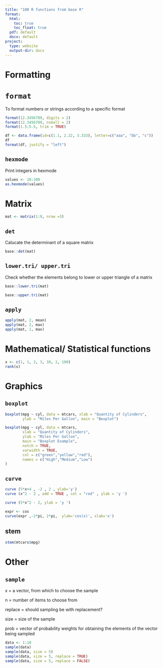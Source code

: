 ```yaml
---
title: "100 R functions from base R"
format:
  html:
    toc: true
    toc_float: true
  pdf: default
  docx: default
project:
  type: website
  output-dir: docs
---
```


# Formatting

# `format`

To format numbers or strings according to a specific format

```r
format(12.3456789, digits = 2)
format(12.3456789, nsmall = 2)
format(1.5:5.5, trim = TRUE)
```

```r
df <- data.frame(id=c(1.1, 2.22, 3.333), letter=c("aaa", "bb", "c"))
df
format(df, justify = "left")
```

## `hexmode`

Print integers in hexmode

```r
values <- 10:100
as.hexmode(values)
```



# Matrix

```r
mat <- matrix(1:9, nrow =3)
```

## `det`

Calucate the determinant of a square matrix

```r
base::det(mat)
```

## `lower.tri/ upper.tri `

Check whether the elements belong to lower or upper triangle of a matrix

```r
base::lower.tri(mat)
```

```r
base::upper.tri(mat)
```

## `apply`

```r
apply(mat, 2, mean)
apply(mat, 2, max)
apply(mat, 1, max)
```

# Mathematical/ Statistical functions

```r
x <- c(1, 1, 2, 3, 10, 1, 100)
rank(x)
```

# Graphics

## `boxplot`

```r
boxplot(mpg ~ cyl, data = mtcars, xlab = "Quantity of Cylinders",  
        ylab = "Miles Per Gallon", main = "Boxplot")

```


```r
boxplot(mpg ~ cyl, data = mtcars,   
        xlab = "Quantity of Cylinders",  
        ylab = "Miles Per Gallon",   
        main = "Boxplot Example",  
        notch = TRUE,   
        varwidth = TRUE,   
        col = c("green","yellow","red"),  
        names = c("High","Medium","Low")  
)  
```

## `curve`

```r
curve (5*x+4 , -2 , 2 , ylab='y')
curve (x^2 - 2 , add = TRUE , col = "red" , ylab = 'y ')
```

```r
curve (5*x^2 - 2, ylab = 'y ')
```

```r
expr <- cos
curve(expr ,-2*pi, 2*pi,  ylab='cos(x)', xlab='x')

```

## stem

```r
stem(mtcars$mpg)
```

# Other

## `sample`

x = a vector, from which to choose the sample

n = number of items to choose from 

replace = should sampling be with replacement?

size = size of the sample

prob = vector of probability weights for obtaining the elements of the vector being sampled

```r
data <- 1:10
sample(data)
sample(data, size = 5)
sample(data, size = 5, replace = TRUE)
sample(data, size = 5, replace = FALSE)




```